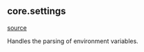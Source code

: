 ## core.settings
[source](https://github.com/Health-Informatics-UoN/hutch-cohort-discovery/tree/main/app/resolve/core/settings.py)

Handles the parsing of environment variables.
